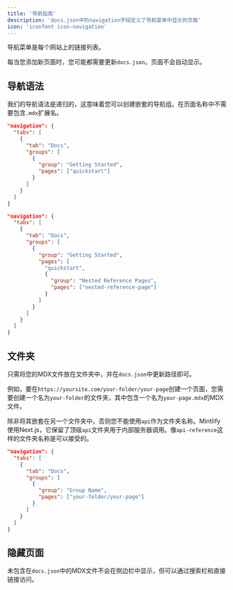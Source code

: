 ```yaml
---
title: '导航指南'
description: 'docs.json中的navigation字段定义了导航菜单中显示的页面'
icon: 'iconfont icon-navigation'
---
```


导航菜单是每个网站上的链接列表。

每当您添加新页面时，您可能都需要更新`docs.json`。页面不会自动显示。

## 导航语法

我们的导航语法是递归的，这意味着您可以创建嵌套的导航组。在页面名称中不需要包含`.mdx`扩展名。

<CodeGroup>

```json 常规导航
"navigation": {
  "tabs": [
    {
      "tab": "Docs",
      "groups": [
        {
          "group": "Getting Started",
          "pages": ["quickstart"]
        }
      ]
    }
  ]
}
```

```json 嵌套导航
"navigation": {
  "tabs": [
    {
      "tab": "Docs",
      "groups": [
        {
          "group": "Getting Started",
          "pages": [
            "quickstart",
            {
              "group": "Nested Reference Pages",
              "pages": ["nested-reference-page"]
            }
          ]
        }
      ]
    }
  ]
}
```

</CodeGroup>

## 文件夹

只需将您的MDX文件放在文件夹中，并在`docs.json`中更新路径即可。

例如，要在`https://yoursite.com/your-folder/your-page`创建一个页面，您需要创建一个名为`your-folder`的文件夹，其中包含一个名为`your-page.mdx`的MDX文件。

<Warning>

除非将其嵌套在另一个文件夹中，否则您不能使用`api`作为文件夹名称。Mintlify使用Next.js，它保留了顶级`api`文件夹用于内部服务器调用。像`api-reference`这样的文件夹名称是可以接受的。

</Warning>

```json 带文件夹的导航
"navigation": {
  "tabs": [
    {
      "tab": "Docs",
      "groups": [
        {
          "group": "Group Name",
          "pages": ["your-folder/your-page"]
        }
      ]
    }
  ]
}
```

## 隐藏页面

未包含在`docs.json`中的MDX文件不会在侧边栏中显示，但可以通过搜索栏和直接链接访问。